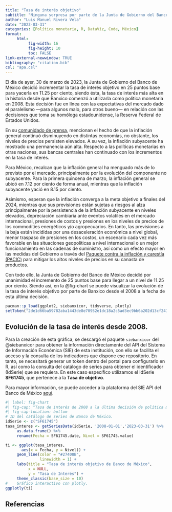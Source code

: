 ```yaml
---
title: "Tasa de interés objetivo"
subtitle: "Ninguna sorpresa por parte de la Junta de Gobierno del Banco de México en su última decisión de política monetaria."
author: "Luis Manuel Rivera Vela"
date: "2023-03-31"
categories: [Política monetaria, R, DataViz, Code, México]
format:
     html:
          fig-width: 16
          fig-height: 10
          toc: FALSE
link-external-newwindow: TRUE
bibliography: "citation.bib"
csl: "apa.csl"
---
```


El día de ayer, 30 de marzo de 2023, la Junta de Gobierno del Banco de México decidió incrementar la tasa de interés objetivo en 25 puntos base para yacerla en 11.25 por ciento, siendo ésta, la tasa de interés más alta en la historia desde que Banxico comenzó a utilizarla como política monetaria en 2008. Esta decisión fue en línea con las expectativas del mercado dado el paralelismo —para algunos malo, para otros bueno— en relación con las decisiones que toma su homóloga estadounidense, la Reserva Federal de Estados Unidos.

En su [comunidado de prensa](https://www.banxico.org.mx/publicaciones-y-prensa/anuncios-de-las-decisiones-de-politica-monetaria/%7BB5CDF10E-D32B-9E92-3E8E-13BB22940D60%7D.pdf), mencionan el hecho de que la inflación general continuó disminuyendo en distintas economías, no obstante, los niveles de precios persisten elevados. A su vez, la inflación subyacente ha mostrado una permanencia aún alta. Respecto a las políticas monetarias en otras naciones, sus bancas centrales han continuado con los incrementos en la tasa de interés.

Para México, recalcan que la inflación general ha menguado más de lo previsto por el mercado, principalmente por la evolución del componente no subyacente. Para la primera quincena de marzo, la inflación general se ubicó en 7.12 por ciento de forma anual, mientras que la inflación subyacente yació en 8.15 por ciento.

Asimismo, esperan que la inflación converga a la meta objetivo a finales del 2024, mientras que sus previsiones están sujetas a riesgos al alza principalmente por la persistencia de la inflación subyacente en niveles elevados, depreciación cambiaria ante eventos volatiles en el mercado internacional, presiones de costos y presiones en los niveles de precios de los commodities energéticos y/o agropecuarios. En tanto, las previsiones a la baja están incididas por una desaceleración económica a nivel global, menor traspaso de presiones en los costos, un escenario cada vez más favorable en las situaciones geopolíticas a nivel internacional o un mejor funcionamiento en las cadenas de suministro, así como un efecto mayor en las medidas del Gobierno a través del [Paquete contra la inflación y carestía (PACIC)](https://www.gob.mx/cms/uploads/attachment/file/723331/CPM_SHCP_Pacic__04may22.pdf) para mitigar los altos niveles de precios en su canasta de productos.

Con todo ello, la Junta de Gobierno del Banco de México decidió por unanimidad el incremento de 25 puntos base para llegar a un nivel de 11.25 por ciento. Siendo así, en la @fig-chart se puede visualizar la evolución de la tasa de interés objetivo por parte de Banxico desde el 2008 a la fecha de esta última decisión.

```r
pacman::p_load(ggplot2, siebanxicor, tidyverse, plotly)
setToken("2de1d66ba59782aba1443de8e70952e1dc18a2c5ad3ec9bb6a202d13cf24183a")
```

## Evolución de la tasa de interés desde 2008.

Para la creación de esta gráfica, se descargó el paquete `siebanxicor` del @siebanxicor para obtener la información directamente del API del Sistema de Información Económica (SIE) de esta institución, con ello se facilita el acceso y la consulta de los indicadores que dispone ese repositorio. En tanto, se necesitará generar un token dentro del portal para configurarlo en R, así como la consulta del catálogo de series para obtener el identificador (IdSerie) que se requiera. En este caso específico utilizamos el IdSerie **SF61745**, que pertenece a la **Tasa de objetivo**.

Para mayor información, se puede acceder a la plataforma del SIE API del Banco de México [aquí](https://www.banxico.org.mx/SieAPIRest/service/v1/).

```r
#| label: fig-chart
#| fig-cap: "Tasa de interés de 2008 a la última decisión de política monetaria."
#| fig-cap-location: bottom
# ID del catálogo de series de Banco de México.
idSerie <- c("SF61745")
tasa_interes <- getSeriesData(idSerie, '2008-01-01','2023-03-31') %>%
     as.data.frame() %>% 
     rename(Fecha = SF61745.date, Nivel = SF61745.value)

ti <- ggplot(tasa_interes,
       aes(x = Fecha, y = Nivel)) +
     geom_line(color = "#27408B",
               linewidth = 1) +
     labs(title = "Tasa de interés objetivo de Banco de México",
          x = NULL,
          y = "Tasa de Interés") +
     theme_classic(base_size = 10)
#    Gráfico interactivo con plotly.
ggplotly(ti)
```

## Referencias
